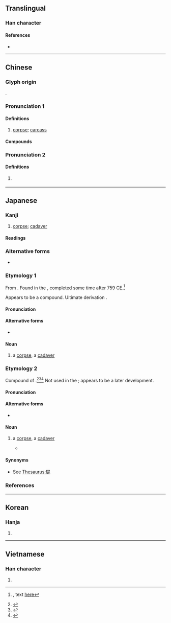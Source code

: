 {{also|尸}}
{{character info}}
==Translingual==

===Han character===
{{Han char|rn=44|rad=尸|as=06|sn=9|four=77211|canj=SMNP|ids=⿸尸死}}

====References====
* {{Han ref|kx=0301.240|dkj=07688|dj=0598.140|hdz=20971.090|uh=5C4D|ud=23629|bh=ABCD|bd=43981}}

----

==Chinese==

===Glyph origin===
{{Han etym}}
{{Han compound|尸|死|ls=ic}}.

===Pronunciation 1===
{{zh-forms|s=尸|alt=尸}}
{{zh-pron
|m=shī
|c=si1
|h=pfs=sṳ̂
|md=sĭ
|mn=si
|mn-t=si1
|w=1sr
|mc=1
|oc=y,1
|cat=n
}}

====Definitions====
{{zh-hanzi}}

# [[corpse]]; [[carcass]] {{zh-mw|具|c:條}}

====Compounds====
{{zh-der|五馬分屍|伍員鞭屍|伏屍|借屍還魂|停屍|停屍間|全屍|分屍|劈屍萬段|喪屍|屍山血海|屍格|屍橫遍野|屍櫬|屍蠟|屍變|屍靈|屍首|屍骨|屍骨早寒|屍骨未寒|屍骨無存|屍骸|屍體|戮屍|拋屍露骨|挺屍|撞屍|收屍|暴屍於市|檢屍|死屍|殭屍|毀屍滅跡|浮屍|焚屍揚灰|碎屍萬段|簡屍|蒸骨驗屍|血海屍山|行屍視肉|裹屍|裹屍馬革|詐屍|認屍|走肉行屍|走骨行屍|遊營撞屍|陳屍|鞭屍|馬革裹屍|驗屍}}

===Pronunciation 2===
{{zh-forms|s=尸}}
{{zh-pron
|m=shì
|mc=2
|oc=n,2
|cat=
}}

====Definitions====
{{zh-hanzi}}

# {{zh-hg}} {{rfdef|zh}}

----

==Japanese==

===Kanji===
{{ja-kanji|grade=|rs=尸06}}

# [[corpse]]; [[cadaver]]

====Readings====
{{ja-readings
|goon=し
|kanon=し
|kun=かばね-, しかばね-
}}

===Alternative forms===
* {{ja-l|尸}}

===Etymology 1===
{{ja-kanjitab|かばね|yomi=k}}

From {{inh|ja|ojp|sort=かばね|-}}.  Found in the ''{{w|Man'yōshū}}'', completed some time after 759 CE.<ref>{{RQ:Manyoshu|18|4094}}, text [http://jti.lib.virginia.edu/japanese/manyoshu/Man18Yo.html#4094 here]</ref>

Appears to be a compound.  Ultimate derivation {{unk|ja|sort=かばね|nocap=1}}.

====Pronunciation====
{{ja-pron|yomi=k|かばね|acc=0|acc_ref=DJR,NHK}}

====Alternative forms====
* {{ja-l|尸}} {{qualifier|mainly used for compounds, like {{m|ja|尸所|tr=kabane-dokoro}}}}

====Noun====
{{ja-noun|かばね}}

# a [[corpse]], a [[cadaver]]

===Etymology 2===
{{ja-kanjitab|yomi=k|しかばね}}

Compound of {{compound|ja|sort=しかばね|死|tr1=shi|t1=death; dead|屍|tr2=kabane|t2=corpse}}.<ref name="KDJ">{{R:Kokugo Dai Jiten}}</ref><ref name="DJR">{{R:Daijirin}}</ref><ref name="DJS">{{R:Daijisen}}</ref>  Not used in the ''{{w|Man'yōshū}}''; appears to be a later development.

====Pronunciation====
{{ja-pron|yomi=k|しかばね|acc=0|dev=1|acc_ref=DJR,NHK}}

====Alternative forms====
* {{ja-l|尸}} {{qualifier|mainly used for compounds, like {{m|ja|尸冠|tr=shikabane kanmuri}}}}

====Noun====
{{ja-noun|しかばね}}

# a [[corpse]], a [[cadaver]]
#* {{quote-book|ja||date=Jul 5 2014||{{laja|決闘王の記憶 －決闘都市編－}}|trans-title=Memories of the Duel King －Battle City Edition－|chapter={{jaru|オベリスクの[巨](きょ)[神](しん)[兵](へい)}}|trans-chapter=Obelisk the Giant God Soldier|publisher={{w|Konami}}||}}
#*: {{ja-usex|その者、降%臨せしむれば、灼%熱の疾%風%大%地に吹き荒れ、生きとし生ける者すべて'''屍'''とならん。|^その もの、こう%りんせし むれば、しゃく%ねつ の しっ%ぷう% だい%ち に ふきあれ、いきとし.いける もの すべて '''しかばね''' とならん。|Once this being descends with burning winds sweeping over the land, all living things shall turn into corpses.}}

====Synonyms====
* See [[Thesaurus:屍]]

===References===
<references/>

{{cln|ja|words with multiple readings}}
{{topics|ja|Death|sort=しかばね}}

----

==Korean==

===Hanja===
{{ko-hanja|hangeul=시|rv=si|mr=si}}

# {{rfdef|ko|sort=尸06}}

----

==Vietnamese==

===Han character===
{{vi-hantu|[[thi]], [[thây]]|rs=尸06}}

# {{rfdef|vi|sort=尸06}}